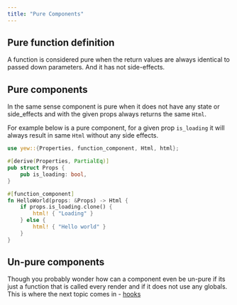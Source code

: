 ```yaml
---
title: "Pure Components"
---
```


## Pure function definition

A function is considered pure when the return values are always identical to passed down parameters. And it has not side-effects.

## Pure components

In the same sense component is pure when it does not have any state or side_effects and with the given props always returns the same `Html`.

For example below is a pure component, for a given prop `is_loading` it will always result in same `Html` without any side effects.

```rust
use yew::{Properties, function_component, Html, html};

#[derive(Properties, PartialEq)]
pub struct Props {
    pub is_loading: bool,
}

#[function_component]
fn HelloWorld(props: &Props) -> Html {
    if props.is_loading.clone() {
        html! { "Loading" }
    } else {
        html! { "Hello world" }
    }
}
```

## Un-pure components

Though you probably wonder how can a component even be un-pure if its just a function that is called every render and if it does not use any globals.
This is where the next topic comes in - [hooks](./hooks)

